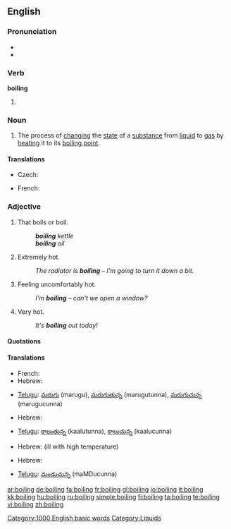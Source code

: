 ==English==

===Pronunciation===
* {{audio|en-us-boiling.ogg|Audio (US)}}
* {{rhymes|ɔɪlɪŋ}}

===Verb===
'''boiling'''

# {{present participle of|[[boil]]}}

===Noun===
{{wikipedia}}
{{en-noun}}

# The process of [[change|changing]] the [[state]] of a [[substance]] from [[liquid]] to [[gas]] by [[heat]]ing it to its [[boiling point]].

====Translations====
{{trans-top|process of changing the state of a substance}}
* Czech: {{t-|cs|var|m}}
{{trans-mid}}
* French: {{t+|fr|ébullition|f}}
{{trans-bottom}}

===Adjective===
{{en-adj}}

# That boils or boil.
#: '''''boiling''' kettle''
#: '''''boiling''' oil''
# {{context|of a thing|informal}} Extremely hot.
#: ''The radiator is '''boiling''' &ndash; I'm going to turn it down a bit.''
# {{context|of a person|informal}} Feeling uncomfortably hot.
#: ''I'm '''boiling''' &ndash; can't we open a window?''
# {{context|of the weather}} Very hot.
#: ''It's '''boiling''' out today!''

====Quotations====
{{seeCites}}

====Translations====
{{trans-top|that boil(s)}}
* French: {{t+|fr|bouillant|m}}
* Hebrew: {{t-|he|רותח|m|alt=רוֹתֵחַ|tr=rotéakh|sc=Hebr}}
{{trans-mid}}
* [[Telugu]]: [[మరుగు]] (marugu), [[మరుగుతున్న]] (marugutunna), [[మరుగుచున్న]] (marugucunna)
{{trans-bottom}}

{{trans-top|of a thing: extremely hot}}
* Hebrew: {{t-|he|רותח|m|alt=רוֹתֵחַ|tr=rotéakh|sc=Hebr}}
{{trans-mid}}
* [[Telugu]]: [[కాలుతున్న]] (kaalutunna), [[కాలుచున్న]] (kaalucunna)
{{trans-bottom}}

{{trans-top|of a person: feeling uncomfortably hot}}
* Hebrew: {{t-|he|קודח|m|alt=קוֹדֵחַ|tr=qodéakh|sc=Hebr}} (ill with high temperature)
{{trans-mid}}
{{trans-bottom}}

{{trans-top|of the weather: very hot}}
* Hebrew: {{t-|he|לוהט|m|alt=לוֹהֵט|tr=lohéT|sc=Hebr}}
{{trans-mid}}
* [[Telugu]]: [[మండుచున్న]] (maMDucunna)
{{trans-bottom}}

[[Category:1000 English basic words]]
[[Category:Liquids]]

[[ar:boiling]]
[[de:boiling]]
[[fa:boiling]]
[[fr:boiling]]
[[gl:boiling]]
[[io:boiling]]
[[it:boiling]]
[[kk:boiling]]
[[hu:boiling]]
[[ru:boiling]]
[[simple:boiling]]
[[fi:boiling]]
[[ta:boiling]]
[[te:boiling]]
[[vi:boiling]]
[[zh:boiling]]